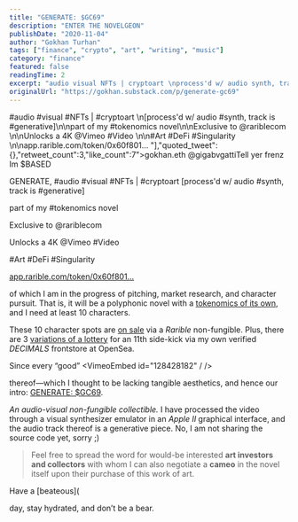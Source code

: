 ```yaml
---
title: "GENERATE: $GC69"
description: "ENTER THE NOVELGEON"
publishDate: "2020-11-04"
author: "Gokhan Turhan"
tags: ["finance", "crypto", "art", "writing", "music"]
category: "finance"
featured: false
readingTime: 2
excerpt: "audio visual NFTs | cryptoart \nprocess'd w/ audio synth, track is generative\n\npart of my tokenomics novel\n\nExclusive to @rariblecom \n\nUnlocks a 4K @Vimeo Video \n\nArt DeFi Singularity..."
originalUrl: "https://gokhan.substack.com/p/generate-gc69"
---
```


#audio #visual #NFTs | #cryptoart \n[process'd w/ audio #synth, track is #generative]\n\npart of my #tokenomics novel\n\nExclusive to @rariblecom \n\nUnlocks a 4K @Vimeo #Video \n\n#Art #DeFi #Singularity \n\napp.rarible.com/token/0x60f801… "],"quoted_tweet":{},"retweet_count":3,"like_count":7">gokhan.eth @gigabvgattiTell yer frenz Im $BASED

GENERATE, #audio #visual #NFTs | #cryptoart
[process'd w/ audio #synth, track is #generative]

part of my #tokenomics novel

Exclusive to @rariblecom

Unlocks a 4K @Vimeo #Video

#Art #DeFi #Singularity

[app.rarible.com/token/0x60f801…](https://app.rarible.com/token/0x60f80121c31a0d46b5279700f9df786054aa5ee5:62435:0x36de990133d36d7e3df9a820aa3ede5a2320de71)

<TwitterEmbed url="https://x.com/i/web/status/1323970331359457280" />

of which I am in the progress of pitching, market research, and character pursuit. That is, it will be a polyphonic novel with a [tokenomics of its own](https://beta.cent.co/goekhanturhan/+fjd8y7), and I need at least 10 characters.

These 10 character spots are [on sale](https://app.rarible.com/token/0xd07dc4262bcdbf85190c01c996b4c06a461d2430:66861:0x36de990133d36d7e3df9a820aa3ede5a2320de71) via a *Rarible* non-fungible. Plus, there are 3 [variations of a lottery](https://opensea.io/assets/0x8ed0086e9ab7d8dea522e58c03bda45c32c77f66/15) for an 11th side-kick via my own verified *DECIMALS* frontstore at OpenSea.

Since every “good” <VimeoEmbed id="128428182" / />

thereof—which I thought to be lacking tangible aesthetics, and hence our intro: [GENERATE: $GC69](https://app.rarible.com/token/0x60f80121c31a0d46b5279700f9df786054aa5ee5:62435:0x36de990133d36d7e3df9a820aa3ede5a2320de71).

*An audio-visual non-fungible collectible.* I have processed the video through a visual synthesizer emulator in an *Apple II* graphical interface, and the audio track thereof is a generative piece. No, I am not sharing the source code yet, sorry ;)

>
> Feel free to spread the word for would-be interested **art investors and collectors** with whom I can also negotiate a **cameo** in the novel itself upon their purchase of this work of art.
>

Have a [beateous](

<YouTubeEmbed url="https://youtube.com/watch?v=yib6V0WE0EI" />

day, stay hydrated, and don’t be a bear.
